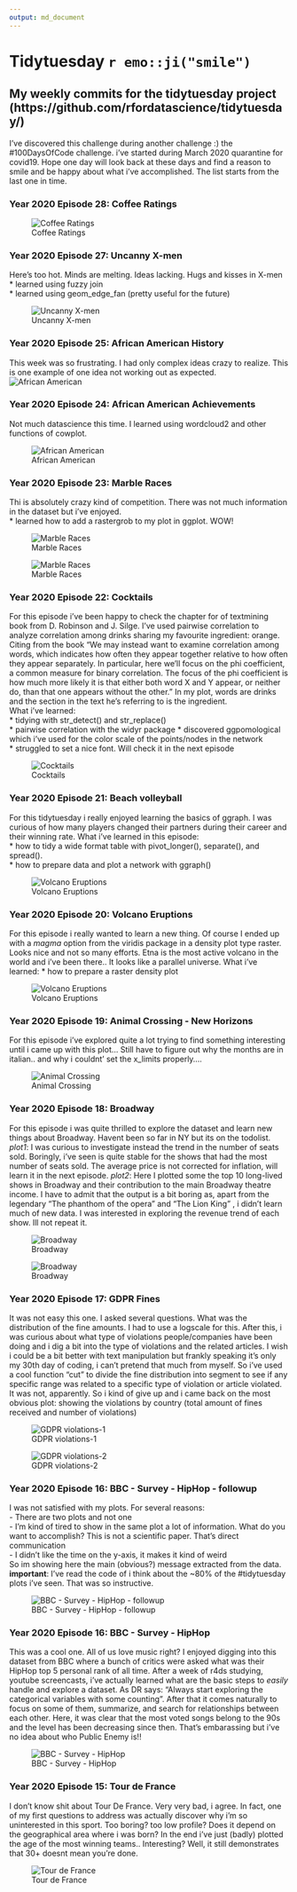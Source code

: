 ```yaml
---
output: md_document
---
```


<!-- README.md is generated from README.Rmd. Please edit that file -->

# Tidytuesday `r emo::ji("smile")`
## My weekly commits for the tidytuesday project (https://github.com/rfordatascience/tidytuesday/)  

I've discovered this challenge during another challenge :) the #100DaysOfCode challenge. i've started during March 2020 quarantine for covid19. Hope one day will look back at these days and find a reason to smile and be happy about what i've accomplished. The list starts from the last one in time.

### Year 2020 Episode 28: Coffee Ratings
![Coffee Ratings](plots/2020_28/cofee.png)

### Year 2020 Episode 27: Uncanny X-men
Here's too hot. Minds are melting. Ideas lacking. Hugs and kisses in X-men  
* learned using fuzzy join  
* learned using geom_edge_fan (pretty useful for the future)  

![Uncanny X-men](plots/2020_27/xmen.png)

### Year 2020 Episode 25: African American History
This week was so frustrating. I had only complex ideas crazy to realize. This is one example of one idea not working out as expected.
![African American](https://media.giphy.com/media/ZZr3Qqa5T8E4HQgIRi/giphy.gif)

### Year 2020 Episode 24: African American Achievements
Not much datascience this time. I learned using wordcloud2 and other functions of cowplot.

![African American](plots/2020_24/african_american.png)

### Year 2020 Episode 23: Marble Races
Thi is absolutely crazy kind of competition. There was not much information in the dataset but i've enjoyed.  
* learned how to add a rastergrob to my plot in ggplot. WOW!

![Marble Races](plots/2020_23/marbula1_2nd.png)

![Marble Races](plots/2020_23/marbula1.png)

### Year 2020 Episode 22: Cocktails
For this episode i've been happy to check the chapter for of textmining book from D. Robinson and J. Silge. I've used pairwise correlation to analyze correlation among drinks sharing my favourite ingredient: orange. Citing from the book "We may instead want to examine correlation among words, which indicates how often they appear together relative to how often they appear separately. In particular, here we’ll focus on the phi coefficient, a common measure for binary correlation. The focus of the phi coefficient is how much more likely it is that either both word X and Y appear, or neither do, than that one appears without the other." In my plot, words are drinks and the section in the text he's referring to is the ingredient.  
What i've learned:  
* tidying with str_detect() and str_replace()  
* pairwise correlation with the widyr package
* discovered ggpomological which i've used for the color scale of the points/nodes in the network  
* struggled to set a nice font. Will check it in the next episode


![Cocktails](plots/2020_22/cocktails.png)

### Year 2020 Episode 21: Beach volleyball
For this tidytuesday i really enjoyed learning the basics of ggraph. I was curious of how many players changed their partners during their career and their winning rate. 
What i've learned in this episode:  
* how to tidy a wide format table with pivot_longer(), separate(), and spread().  
* how to prepare data and plot a network with ggraph()

![Volcano Eruptions](plots/2020_21/beach_volleyball.png)

### Year 2020 Episode 20: Volcano Eruptions
For this episode i really wanted to learn a new thing. Of course I ended up with a *magma* option from the viridis package in a density plot type raster. Looks nice and not so many efforts. Etna is the most active volcano in the world and i've been there.. It looks like a parallel universe.
What i've learned:
* how to prepare a raster density plot

![Volcano Eruptions](plots/2020_20/Volcano_Eruptions.png)

### Year 2020 Episode 19: Animal Crossing - New Horizons
For this episode i've explored quite a lot trying to find something interesting until i came up with this plot... Still have to figure out why the months are in italian.. and why i couldnt' set the x_limits properly....

![Animal Crossing](plots/2020_19/animal_crossing.png)

### Year 2020 Episode 18: Broadway
For this episode i was quite thrilled to explore the dataset and learn new things about Broadway. Havent been so far in NY but its on the todolist. 
*plot1*: I was curious to investigate instead the trend in the number of seats sold. Boringly, i've seen is quite stable for the shows that had the most number of seats sold. The average price is not corrected for inflation, will learn it in the next episode.
*plot2*: Here I plotted some the top 10 long-lived shows in Broadway and their contribution to the main Broadway theatre income. I have to admit that the output is a bit boring as, apart from the legendary "The phanthom of the opera" and "The Lion King" , i didn't learn much of new data. I was interested in exploring the revenue trend of each show. Ill not repeat it.


![Broadway](plots/2020_18/18_2020_Broadway_fu.png)

![Broadway](plots/2020_18/18_2020_Broadway.png)

### Year 2020 Episode 17: GDPR Fines
It was not easy this one. I asked several questions. What was the distribution of the fine amounts. I had to use a logscale for this. After this, i was curious about what type of violations people/companies have been doing and i dig a bit into the type of violations and the related articles. I wish i could be a bit better with text manipulation but frankly speaking it's only my 30th day of coding, i can't pretend that much from myself. So i've used a cool function "cut" to divide the fine distribution into segment to see if any specific range was related to a specific type of violation or article violated. It was not, apparently. So i kind of give up and i came back on the most obvious plot: showing the violations by country (total amount of fines received and number of violations) 

![GDPR violations-1](plots/2020_17/17_2020_GDPR_1.png)

![GDPR violations-2](plots/2020_17/17_2020_GDPR_2.png)

### Year 2020 Episode 16: BBC - Survey - HipHop - followup
I was not satisfied with my plots. For several reasons:  
- There are two plots and not one  
- I'm kind of tired to show in the same plot a lot of information. What do you want to accomplish? This is not a scientific paper. That's direct communication  
- I didn't like the time on the y-axis, it makes it kind of weird  
So im showing here the main (obvious?) message extracted from the data.  
__important__: I've read the code of i think about the ~80% of the #tidytuesday plots i've seen. That was so instructive.

![BBC - Survey - HipHop - followup](plots/2020_16/16_2020_HiphopBBC_followup.png)

### Year 2020 Episode 16: BBC - Survey - HipHop
This was a cool one. All of us love music right? I enjoyed digging into this dataset from BBC where a bunch of critics were asked what was their HipHop top 5 personal rank of all time. After a week of r4ds studying, youtube screencasts, i've actually learned what are the basic steps to *easily* handle and explore a dataset. As DR says: "Always start exploring the categorical variables with some counting". After that it comes naturally to focus on some of them, summarize, and search for relationships between each other. Here, it was clear that the most voted songs belong to the 90s and the level has been decreasing since then. That's embarassing but i've no idea about who Public Enemy is!! 

![BBC - Survey - HipHop](plots/2020_16/16_2020_HiphopBBC.png)

### Year 2020 Episode 15: Tour de France
I don't know shit about Tour De France. Very very bad, i agree. In fact, one of my first questions to address was actually discover why i'm so uninterested in this sport. Too boring? too low profile? Does it depend on the geographical area where i was born? In the end i've just (badly) plotted the age of the most winning teams.. Interesting? Well, it still demonstrates that 30+ doesnt mean you're done.

![Tour de France](plots/2020_15/15_2020_tdf_winners.png)

